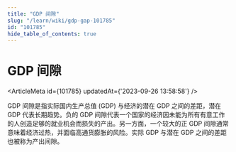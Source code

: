 ```yaml
---
title: "GDP 间隙"
slug: "/learn/wiki/gdp-gap-101785"
id: "101785"
hide_table_of_contents: true
---
```



# GDP 间隙

<ArticleMeta id={101785} updatedAt={'2023-09-26 13:58:58'} />
<div className='border-solid border-b border-t-0 my-4 border-[var(--ifm-color-gray-300)]' />

GDP 间隙是指实际国内生产总值 (GDP) 与经济的潜在 GDP 之间的差距，潜在 GDP 代表长期趋势。负的 GDP 间隙代表一个国家的经济因未能为所有有意工作的人创造足够的就业机会而损失的产出。另一方面，一个较大的正 GDP 间隙通常意味着经济过热，并面临高通货膨胀的风险。实际 GDP 与潜在 GDP 之间的差距也被称为产出间隙。
